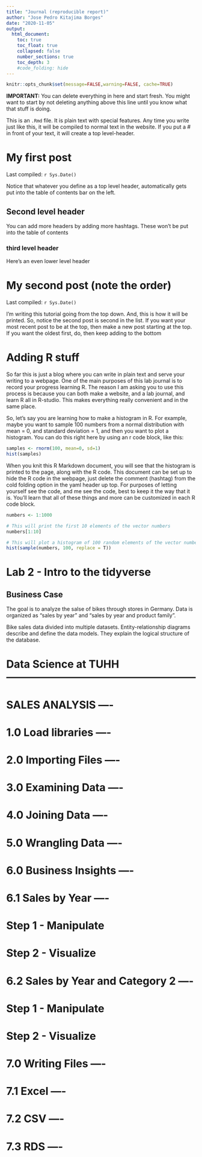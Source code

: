 ```yaml
---
title: "Journal (reproducible report)"
author: "Jose Pedro Kitajima Borges"
date: "2020-11-05"
output:
  html_document:
    toc: true
    toc_float: true
    collapsed: false
    number_sections: true
    toc_depth: 3
    #code_folding: hide
---
```


```r
knitr::opts_chunk$set(message=FALSE,warning=FALSE, cache=TRUE)
```

**IMPORTANT:** You can delete everything in here and start fresh. You might want to start by not deleting anything above this line until you know what that stuff is doing.

This is an `.Rmd` file. It is plain text with special features. Any time you write just like this, it will be compiled to normal text in the website. If you put a \# in front of your text, it will create a top level-header.

# My first post

Last compiled: `r Sys.Date()`

Notice that whatever you define as a top level header, automatically gets put into the table of contents bar on the left. 

## Second level header

You can add more headers by adding more hashtags. These won't be put into the table of contents

### third level header

Here's an even lower level header

# My second post (note the order)

Last compiled: `r Sys.Date()`

I'm writing this tutorial going from the top down. And, this is how it will be printed. So, notice the second post is second in the list. If you want your most recent post to be at the top, then make a new post starting at the top. If you want the oldest first, do, then keep adding to the bottom

# Adding R stuff

So far this is just a blog where you can write in plain text and serve your writing to a webpage. One of the main purposes of this lab journal is to record your progress learning R. The reason I am asking you to use this process is because you can both make a website, and a lab journal, and learn R all in R-studio. This makes everything really convenient and in the same place. 

So, let's say you are learning how to make a histogram in R. For example, maybe you want to sample 100 numbers from a normal distribution with mean = 0, and standard deviation = 1, and then you want to plot a histogram. You can do this right here by using an r code block, like this:

```r
samples <- rnorm(100, mean=0, sd=1)
hist(samples)
```

When you knit this R Markdown document, you will see that the histogram is printed to the page, along with the R code. This document can be set up to hide the R code in the webpage, just delete the comment (hashtag) from the cold folding option in the yaml header up top. For purposes of letting yourself see the code, and me see the code, best to keep it the way that it is. You'll learn that all of these things and more can be customized in each R code block.


```r
numbers <- 1:1000

# This will print the first 10 elements of the vector numbers
numbers[1:10]

# This will plot a histogram of 100 random elements of the vector numbers
hist(sample(numbers, 100, replace = T))
```

# Lab 2 - Intro to the tidyverse

## Business Case

The goal is to analyze the salse of bikes through stores in Germany. Data is organized as "sales by year" and "sales by year and product family".

Bike sales data divided into multiple datasets. Entity-relationship diagrams describe and define the data models. They explain the logical structure of the database.

# Data Science at TUHH ------------------------------------------------------
# SALES ANALYSIS ----

# 1.0 Load libraries ----


# 2.0 Importing Files ----


# 3.0 Examining Data ----


# 4.0 Joining Data ----


# 5.0 Wrangling Data ----


# 6.0 Business Insights ----
# 6.1 Sales by Year ----

# Step 1 - Manipulate

# Step 2 - Visualize


# 6.2 Sales by Year and Category 2 ----

# Step 1 - Manipulate

# Step 2 - Visualize



# 7.0 Writing Files ----

# 7.1 Excel ----

# 7.2 CSV ----

# 7.3 RDS ----
